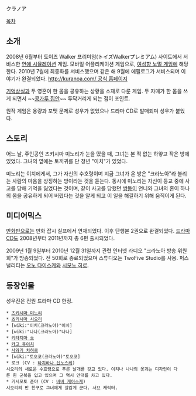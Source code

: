 クラノア

[[목차]]
== 소개 ==
2008년 6월부터 토이즈 Walker 프리미엄(トイズWalkerプレミアム) 사이트에서 서비스한 [[연애 시뮬레이션]] 게임. 모바일 어플리케이션 게임으로, [[여성향 노멀 게임]]에 해당한다.
2010년 7월에 최종화를 서비스했으며 같은 해 9월에 에필로그가 서비스되며 이야기가 완결되었다.
[[http://kuranoa.com/ 공식 홈페이지]]

[[기억상실]]과 두 영혼이 한 몸을 공유하는 상황을 소재로 다룬 게임. 두 자매가 한 몸을 쓰게 되면서 ~~[[콩가루 집안]]~~ 투닥거리게 되는 점이 포인트.

원작 게임은 용량과 포맷 문제로 성우가 없었으나 드라마 CD로 발매되며 성우가 붙었다.

== 스토리 ==
어느 날, 주인공인 츠키시마 미노리가 눈을 떴을 때, 그녀는 본 적 없는 하얗고 작은 방에 있었다. 그녀의 옆에는 토끼귀를 단 청년 "이치"가 있었다.

미노리는 이치에게서, 그가 자신의 수호령이며 지금 그녀가 온 방은 "크라노아"라 불리는 사람의 마음을 상징하는 방이라는 것을 듣는다. 동시에 미노리는 자신이 등교 중에 사고를 당해 기억을 잃었다는 것이며, 같이 사고를 당했던 [[쌍둥이]] 언니와 그녀의 혼이 하나의 몸을 공유하게 되어 버렸다는 것을 알게 되고 이 일을 해결하기 위해 움직이게 된다.

== 미디어믹스 ==
[[만화판]]으로는 만화 잡시 실프에서 연재되었다. 이후 단행본 2권으로 완결되었다. [[드라마 CD]]도 2008년부터 2011년까지 총 6편 출시되었다.

2009년 1월 9일부터 2010년 12월 31일까지 관련 인터넷 라디오 "크라노아 방송 위원회"가 방송되었다. 전 50회로 종료되었으며 스튜디오는 TwoFive Studio를 사용. 퍼스널리티는 [[오노 다이스케]]와 [[시모노 히로]].

== 등장인물 ==
성우진은 전원 드라마 CD 한정.

 * [[츠키시마 미노리]]
 * [[츠키시마 시오리]]
 * [wiki:"이치(크라노아)"이치]
 * [wiki:"나나(크라노아)"나나]
 * [[키타지마 쇼]]
 * [[카고 유이치]]
 * [[사와키 치히로]]
 * [wiki:"토오코(크라노아)"토오코]
 * 로크 (CV : [[타치바나 신노스케]])
 시오리의 새로운 수호령으로 푸른 날개를 갖고 있다. 이치나 나나의 옷과는 디자인이 다른 흰 군복을 입고 있으며 그 역시 안대를 차고 있다.
 * 키시모토 준야 (CV : [[바바 케이스케]])
 시오리의 반 친구로 그녀에게 살갑게 군다. 서브 캐릭터.

